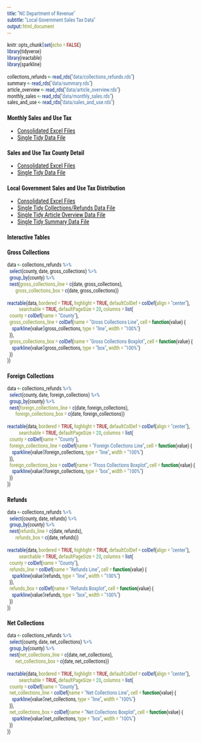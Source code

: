 ```yaml
---
title: "NC Department of Revenue"
subtitle: "Local Government Sales Tax Data"
output: html_document
---
```


```r
knitr::opts_chunk$set(echo = FALSE)
library(tidyverse)
library(reactable)
library(sparkline)

collections_refunds <- read_rds("data/collections_refunds.rds")
summary <- read_rds("data/summary.rds")
article_overview <- read_rds("data/article_overview.rds")
monthly_sales <- read_rds("data/monthly_sales.rds")
sales_and_use <- read_rds("data/sales_and_use.rds")
```

<link href="https://fonts.googleapis.com/css?family=Roboto+Condensed&display=swap" rel="stylesheet">
<style>* {font-size: 100%; font-family: Roboto Condensed, sans-serif;}</style>


## Monthly Sales and Use Tax

- [Consolidated Excel Files](https://github.com/jasonajones73/ncdor/tree/master/files/monthly_sales)
- [Single Tidy Data File](https://raw.githubusercontent.com/jasonajones73/ncdor/master/data/monthly_sales.csv)

## Sales and Use Tax County Detail

- [Consolidated Excel Files](https://github.com/jasonajones73/ncdor/tree/master/files/sales_and_use)
- [Single Tidy Data File](https://raw.githubusercontent.com/jasonajones73/ncdor/master/data/sales_and_use.csv)

## Local Government Sales and Use Tax Distribution

- [Consolidated Excel Files](https://github.com/jasonajones73/ncdor/tree/master/files/distributions)
- [Single Tidy Collections/Refunds Data File](https://raw.githubusercontent.com/jasonajones73/ncdor/master/data/collections_refunds.csv)
- [Single Tidy Article Overview Data File](https://raw.githubusercontent.com/jasonajones73/ncdor/master/data/article_overview.csv)
- [Single Tidy Summary Data File](https://raw.githubusercontent.com/jasonajones73/ncdor/master/data/summary.csv)

## Interactive Tables {.tabset .tabset-fade .tabset-pills}

### Gross Collections

```r
data <- collections_refunds %>%
  select(county, date, gross_collections) %>%
  group_by(county) %>%
  nest(gross_collections_line = c(date, gross_collections),
       gross_collections_box = c(date, gross_collections))

reactable(data, bordered = TRUE, highlight = TRUE, defaultColDef = colDef(align = "center"),
          searchable = TRUE, defaultPageSize = 20, columns = list(
  county = colDef(name = "County"),
  gross_collections_line = colDef(name = "Gross Collections Line", cell = function(value) {
    sparkline(value$gross_collections, type = "line", width = "100%")
  }),
  gross_collections_box = colDef(name = "Gross Collections Boxplot", cell = function(value) {
    sparkline(value$gross_collections, type = "box", width = "100%")
  })
))
```

### Foreign Collections

```r
data <- collections_refunds %>%
  select(county, date, foreign_collections) %>%
  group_by(county) %>%
  nest(foreign_collections_line = c(date, foreign_collections),
       foreign_collections_box = c(date, foreign_collections))

reactable(data, bordered = TRUE, highlight = TRUE, defaultColDef = colDef(align = "center"),
          searchable = TRUE, defaultPageSize = 20, columns = list(
  county = colDef(name = "County"),
  foreign_collections_line = colDef(name = "Foreign Collections Line", cell = function(value) {
    sparkline(value$foreign_collections, type = "line", width = "100%")
  }),
  foreign_collections_box = colDef(name = "Fross Collections Boxplot", cell = function(value) {
    sparkline(value$foreign_collections, type = "box", width = "100%")
  })
))
```


### Refunds

```r
data <- collections_refunds %>%
  select(county, date, refunds) %>%
  group_by(county) %>%
  nest(refunds_line = c(date, refunds),
       refunds_box = c(date, refunds))

reactable(data, bordered = TRUE, highlight = TRUE, defaultColDef = colDef(align = "center"),
          searchable = TRUE, defaultPageSize = 20, columns = list(
  county = colDef(name = "County"),
  refunds_line = colDef(name = "Refunds Line", cell = function(value) {
    sparkline(value$refunds, type = "line", width = "100%")
  }),
  refunds_box = colDef(name = "Refunds Boxplot", cell = function(value) {
    sparkline(value$refunds, type = "box", width = "100%")
  })
))
```


### Net Collections

```r
data <- collections_refunds %>%
  select(county, date, net_collections) %>%
  group_by(county) %>%
  nest(net_collections_line = c(date, net_collections),
       net_collections_box = c(date, net_collections))

reactable(data, bordered = TRUE, highlight = TRUE, defaultColDef = colDef(align = "center"),
          searchable = TRUE, defaultPageSize = 20, columns = list(
  county = colDef(name = "County"),
  net_collections_line = colDef(name = "Net Collections Line", cell = function(value) {
    sparkline(value$net_collections, type = "line", width = "100%")
  }),
  net_collections_box = colDef(name = "Net Collections Boxplot", cell = function(value) {
    sparkline(value$net_collections, type = "box", width = "100%")
  })
))
```
